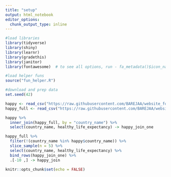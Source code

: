 ```yaml
---
title: "setup"
output: html_notebook
editor_options: 
  chunk_output_type: inline
---
```


```r
#load libraries
library(tidyverse)
library(shiny)
library(learnr)
library(gradethis)
library(janitor)
library(fontawesome)  # to see all options, run - fa_metadata()$icon_names %>% as_tibble() %>% View()

#load helper funs
source("fun_helper.R")

#download and prep data
set.seed(42)

happy <- read_csv("https://raw.githubusercontent.com/BAREJAA/website_for_john/master/datasets/happy_small.csv")
happy_full <- read_csv("https://raw.githubusercontent.com/BAREJAA/website_for_john/master/datasets/world-happiness-report-2021.csv") %>% clean_names() %>% rename(region = regional_indicator)

happy %>% 
  inner_join(happy_full, by = "country_name") %>% 
  select(country_name, healthy_life_expectancy) -> happy_join_one

happy_full %>% 
  filter(!(country_name %in% happy$country_name)) %>% 
  slice_sample(n = 5) %>% 
  select(country_name, healthy_life_expectancy) %>%
  bind_rows(happy_join_one) %>% 
  .[-10 ,] -> happy_join

knitr::opts_chunk$set(echo = FALSE)
```